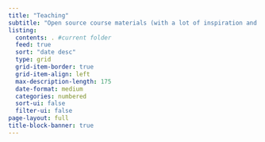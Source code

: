 ```yaml
---
title: "Teaching"
subtitle: "Open source course materials (with a lot of inspiration and help from other educators)" 
listing:
  contents: . #current folder
  feed: true
  sort: "date desc"
  type: grid
  grid-item-border: true
  grid-item-align: left
  max-description-length: 175
  date-format: medium
  categories: numbered
  sort-ui: false
  filter-ui: false
page-layout: full
title-block-banner: true
---
```


